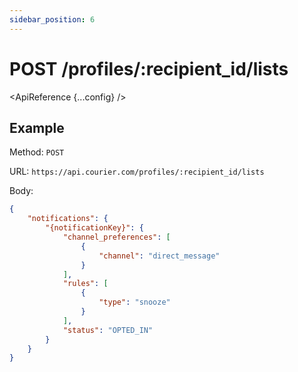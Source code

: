 ```yaml
---
sidebar_position: 6
---
```



# POST /profiles/:recipient_id/lists

<ApiReference {...config} />

## Example

Method: `POST`

URL: `https://api.courier.com/profiles/:recipient_id/lists`

Body:
​
```json
{
    "notifications": {
        "{notificationKey}": {
            "channel_preferences": [
                {
                    "channel": "direct_message"
                }
            ],
            "rules": [
                {
                    "type": "snooze"
                }
            ],
            "status": "OPTED_IN"
        }
    }
}
```
